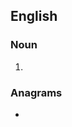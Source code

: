 ==English==

===Noun===
{{head|en|noun form}}

# {{plural of|colletor|lang=en}}

===Anagrams===
* {{anagrams|en|a=celloorst|corollets}}
